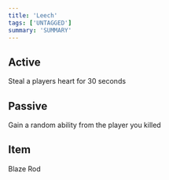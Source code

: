 ```yaml
---
title: 'Leech'
tags: ['UNTAGGED']
summary: 'SUMMARY'
---
```


## Active

Steal a players heart for 30 seconds

## Passive

Gain a random ability from the player you killed

## Item

Blaze Rod
